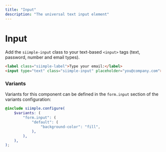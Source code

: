 ```yaml
---
title: "Input"
description: "The universal text input element"
---
```


# Input

Add the `siimple-input` class to your text-based `<input>` tags (text, password, number and email types).

```html live=true
<label class="siimple-label">Type your email:</label>
<input type="text" class="siimple-input" placeholder="you@company.com">
```

### Variants

Variants for this component can be defined in the `form.input` section of the variants configuration:

```scss
@include siimple.configure(
    $variants: (
        "form.input": (
            "default": (
                "background-color": "fill",
            ),
        ),
    ),
);
```
